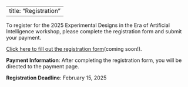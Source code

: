 
---
title: "Registration"
---


To register for the 2025 Experimental Designs in the Era of Artificial Intelligence workshop, please complete the registration form and submit your payment.

[Click here to fill out the registration form](#)(coming soon!).

**Payment Information**: After completing the registration form, you will be directed to the payment page.

**Registration Deadline**: February 15, 2025

